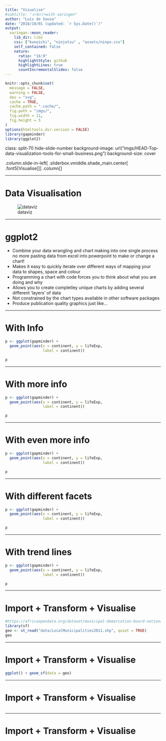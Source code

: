 ```yaml
---
title: "Visualise"
#subtitle: "⚔<br/>with xaringan"
author: "Luis de Sousa"
date: "2018/10/01 (updated: `r Sys.Date()`)"
output:
  xaringan::moon_reader:
    lib_dir: libs
    css: ["kunoichi", "ninjutsu" , "assets/ninpo.css"]
    self_contained: false
    nature:
      ratio: "16:9"
      highlightStyle: github
      highlightLines: true
      countIncrementalSlides: false
---
```


```r
knitr::opts_chunk$set(
  message = FALSE,
  warning = FALSE,
  dev = "svg",
  cache = TRUE,
  cache.path = ".cache/",
  fig.path = "imgs/",
  fig.width = 11,
  fig.height = 5
)
options(htmltools.dir.version = FALSE)
library(gapminder)
library(ggplot2)
```

class: split-70 hide-slide-number
background-image: url("imgs/HEAD-Top-data-visualization-tools-for-small-business.png")
background-size: cover

.column.slide-in-left[
.sliderbox.vmiddle.shade_main.center[
.font5[Visualise]]]
.column[
]

---

# Data Visualisation

![dataviz](imgs/data-viz.jpg) 

---

# ggplot2

* Combine your data wrangling and chart making into one single process no more pasting data from excel into powerpoint to make or change a chart!
* Makes it easy to quickly iterate over different ways of mapping your data to shapes, space and colour
* Programming a chart with code forces you to think about what you are doing and why
* Allows you to create completley unique charts by adding several different 'layers' of data
* Not constrained by the chart types available in other software packages
* Produce publication quality graphics just like...

---

# With Info

```r
p <- ggplot(gapminder) +
  geom_point(aes(x = continent, y = lifeExp,
                 label = continent))
```

```r
p
```

---

# With more info

```r
p <- ggplot(gapminder) +
  geom_point(aes(x = continent, y = lifeExp,
                 label = continent))
```

```r
p
```

---

# With even more info

```r
p <- ggplot(gapminder) +
  geom_point(aes(x = continent, y = lifeExp,
                 label = continent))
```

```r
p
```

---

# With different facets

```r
p <- ggplot(gapminder) +
  geom_point(aes(x = continent, y = lifeExp,
                 label = continent))
```

```r
p
```

---

# With trend lines

```r
p <- ggplot(gapminder) +
  geom_point(aes(x = continent, y = lifeExp,
                 label = continent))
```

```r
p
```

---

# **Import** + Transform + Visualise

```r
#https://africaopendata.org/dataset/municipal-demarcation-board-national-boundary-data/resource/9a348186-47d6-4c98-acd4-92b9bf8c1745
library(sf)
geo <- st_read("data/LocalMunicipalities2011.shp", quiet = TRUE)
geo
```

---

# Import + Transform + **Visualise**

```r
ggplot() + geom_sf(data = geo)
```

---

# Import + **Transform** + Visualise

```r

```

---

# Import + Transform + **Visualise**

```r

```
